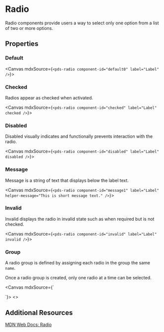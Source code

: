 

<Meta of={stories} />

# Radio

Radio components provide users a way to select only one option from a list of two or more options.

## Properties

<ArgTypes of={stories} />

### Default

<Canvas mdxSource={`
  <pds-radio component-id="default0" label="Label" />
`}>
  <pds-radio component-id="default0" label="Label" />
</Canvas>

### Checked

Radios appear as checked when activated.

<Canvas mdxSource={`
  <pds-radio component-id="checked" label="Label" checked />
`}>
  <pds-radio component-id="checked" label="Label" checked />
</Canvas>

### Disabled

Disabled visually indicates and functionally prevents interaction with the radio.

<Canvas mdxSource={`
  <pds-radio component-id="disabled" label="Label" disabled />
`}>
  <pds-radio component-id="disabled" label="Label" disabled />
</Canvas>

### Message

Message is a string of text that displays below the label text.

<Canvas mdxSource={`
  <pds-radio component-id="message1" label="Label" helper-message="This is short message text." />
`}>
  <pds-radio component-id="message1" label="Label" helper-message="This is short message text." />
</Canvas>

### Invalid

Invalid displays the radio in invalid state such as when required but is not checked.

<Canvas mdxSource={`
  <pds-radio component-id="invalid" label="Label" invalid />
`}>
  <pds-radio component-id="invalid" label="Label" invalid />
</Canvas>

### Group

A radio group is defined by assigning each radio in the group the same `name`.

Once a radio group is created, only one radio at a time can be selected.

<Canvas mdxSource={`
<div>
  <pds-radio component-id="default1" label="Label" name="radio" checked />
  <pds-radio component-id="default2" label="Label" name="radio" />
  <pds-radio component-id="default3" label="Label" name="radio" />
</div>
`}>
  <>
    <pds-radio component-id="default1" label="Label" name="radio" checked />
    <pds-radio component-id="default2" label="Label" name="radio" />
    <pds-radio component-id="default3" label="Label" name="radio" />
  </>
</Canvas>

## Additional Resources

[MDN Web Docs: Radio](https://developer.mozilla.org/en-US/docs/Web/HTML/Element/input/radio)
